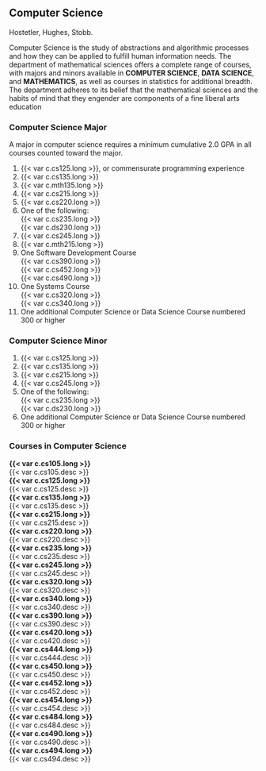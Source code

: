 ## Computer Science
Hostetler, Hughes, Stobb.  

Computer Science is the study of abstractions and algorithmic processes and how they can be applied to fulfill human information needs. The department of mathematical sciences offers a complete range of courses, with majors and minors available in **COMPUTER SCIENCE**, **DATA SCIENCE**, and **MATHEMATICS**, as well as courses in statistics for additional breadth. The department adheres to its belief that the mathematical sciences and the habits of mind that they engender are components of a fine liberal arts education

### Computer Science Major

A major in computer science requires a minimum cumulative 2.0 GPA in all courses counted toward the major.

1. {{< var c.cs125.long >}}, or commensurate programming experience
2. {{< var c.cs135.long >}}
3. {{< var c.mth135.long >}}
4. {{< var c.cs215.long >}}
5. {{< var c.cs220.long >}}
6. One of the following:  
   {{< var c.cs235.long >}}  
   {{< var c.ds230.long >}}  
7. {{< var c.cs245.long >}}  
8. {{< var c.mth215.long >}}  
9. One Software Development Course  
   {{< var c.cs390.long >}}  
   {{< var c.cs452.long >}}  
   {{< var c.cs490.long >}}  
10. One Systems Course   
   {{< var c.cs320.long >}}  
   {{< var c.cs340.long >}}  
11. One additional Computer Science or Data Science Course numbered 300 or higher

### Computer Science Minor 

1. {{< var c.cs125.long >}}
2. {{< var c.cs135.long >}}
3. {{< var c.cs215.long >}}
4. {{< var c.cs245.long >}}
5. One of the following:  
   {{< var c.cs235.long >}}  
   {{< var c.ds230.long >}}  
6. One additional Computer Science or Data Science Course numbered 300 or higher

### Courses in Computer Science 

 **{{< var c.cs105.long >}}**   
  {{< var c.cs105.desc >}}   
 **{{< var c.cs125.long >}}**   
  {{< var c.cs125.desc >}}   
 **{{< var c.cs135.long >}}**   
  {{< var c.cs135.desc >}}   
 **{{< var c.cs215.long >}}**   
  {{< var c.cs215.desc >}}   
 **{{< var c.cs220.long >}}**  
  {{< var c.cs220.desc >}}  
 **{{< var c.cs235.long >}}**  
  {{< var c.cs235.desc >}}  
 **{{< var c.cs245.long >}}**  
  {{< var c.cs245.desc >}}  
 **{{< var c.cs320.long >}}**  
  {{< var c.cs320.desc >}}  
 **{{< var c.cs340.long >}}**  
  {{< var c.cs340.desc >}}  
 **{{< var c.cs390.long >}}**  
  {{< var c.cs390.desc >}}  
 **{{< var c.cs420.long >}}**  
  {{< var c.cs420.desc >}}  
 **{{< var c.cs444.long >}}**  
  {{< var c.cs444.desc >}}  
 **{{< var c.cs450.long >}}**  
  {{< var c.cs450.desc >}}  
 **{{< var c.cs452.long >}}**  
  {{< var c.cs452.desc >}}  
 **{{< var c.cs454.long >}}**   
  {{< var c.cs454.desc >}}  
 **{{< var c.cs484.long >}}**  
  {{< var c.cs484.desc >}}  
 **{{< var c.cs490.long >}}**  
  {{< var c.cs490.desc >}}  
 **{{< var c.cs494.long >}}**  
  {{< var c.cs494.desc >}}  
